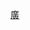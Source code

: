 {{Userbox-2
  |id1=<span style="color:white;">ICRT</span>
  |id1-c=Orange
  |id1-s = 13
  |id2=<span style="color:white;">FM100</span>
  |id2-c=Orange
  |id2-s = 10
  |info=這個用戶喜歡聽[[ICRT]]。
  |info-c=white
  |info-s=10
}}


<includeonly>[[Category:喜歡收聽ICRT的維基人|{{PAGENAME}}]]</includeonly><noinclude>
[[Category:媒體用戶框模板|廣]]
</noinclude>